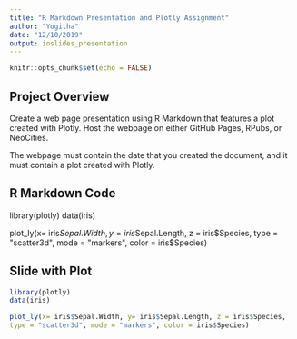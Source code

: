 ---
title: "R Markdown Presentation and Plotly Assignment"
author: "Yogitha"
date: "12/10/2019"
output: ioslides_presentation
---

```{r setup, include=FALSE}
knitr::opts_chunk$set(echo = FALSE)
```

## Project Overview

Create a web page presentation using R Markdown that features a plot created with Plotly. Host the webpage on either GitHub Pages, RPubs, or NeoCities. 

The webpage must contain the date that you created the document, and it must contain a plot created with Plotly. 

## R Markdown Code

library(plotly)
data(iris)

plot_ly(x= iris$Sepal.Width, y= iris$Sepal.Length, z = iris$Species, 
type = "scatter3d", mode = "markers", color = iris$Species)

## Slide with Plot

```{r, echo = FALSE, fig.align = 'center', message = FALSE}
library(plotly)
data(iris)

plot_ly(x= iris$Sepal.Width, y= iris$Sepal.Length, z = iris$Species, 
type = "scatter3d", mode = "markers", color = iris$Species)
```
